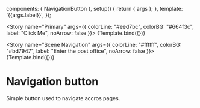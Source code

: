 
<Meta title="Interaction/NavigationButton" component="{NavigationButton}" />

  components: { NavigationButton },
  setup() {
    return { args };
  },
  template: '<NavigationButton v-bind="args">{{args.label}}</NavigationButton>',
});


<Story
  name="Primary"
  args={{
    colorLine: "#eed7bc",
    colorBG: "#664f3c",
    label: "Click Me",
    noArrow: false
  }}>
  {Template.bind({})}
</Story>

<Story
  name="Scene Navigation"
  args={{
    colorLine: "#ffffff",
    colorBG: "#bd7947",
    label: "Enter the post office",
    noArrow: false
  }}>
  {Template.bind({})}
</Story>


# Navigation button

Simple button used to navigate accros pages.
